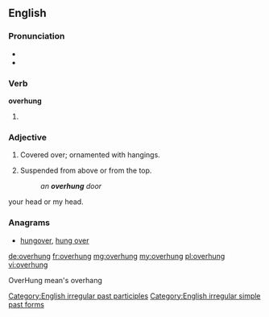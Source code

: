 ==English==

===Pronunciation===
* {{IPA|/ˈoverhʌŋ/}}
* {{audio|en-us-overhung.ogg|Audio (US)|lang=en}}

===Verb===
'''overhung'''

# {{en-past of|overhang}}

===Adjective===
{{en-adj|-}}

# Covered over; ornamented with hangings.
#: {{rfquotek|Carlyle}}
# Suspended from above or from the top.
#: ''an '''overhung''' door''


your head or my head.

===Anagrams===
* [[hungover#English|hungover]], [[hung over#English|hung over]]

[[Category:English irregular past participles]]
[[Category:English irregular simple past forms]]

[[de:overhung]]
[[fr:overhung]]
[[mg:overhung]]
[[my:overhung]]
[[pl:overhung]]
[[vi:overhung]]


OverHung mean's overhang